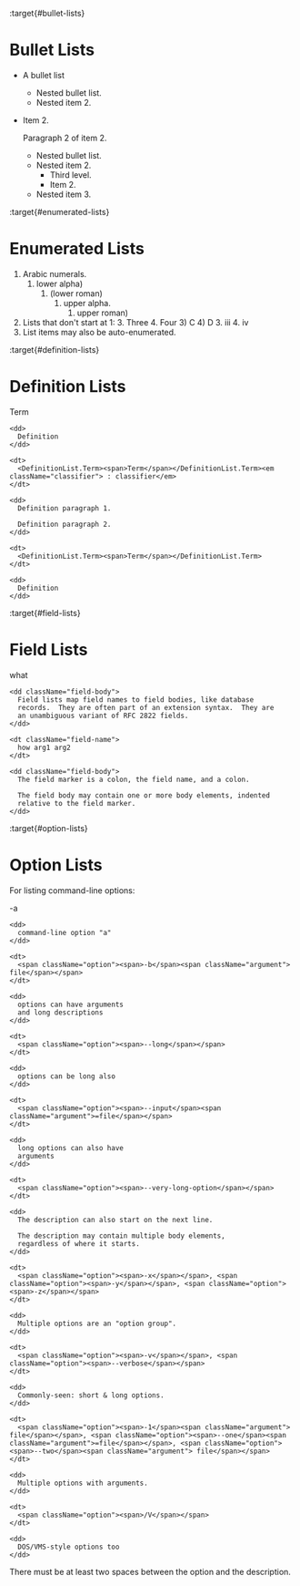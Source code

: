 :target{#bullet-lists}

# Bullet Lists

- A bullet list
  - Nested bullet list.
  - Nested item 2.
- Item 2.

  Paragraph 2 of item 2.
  - Nested bullet list.
  - Nested item 2.
    - Third level.
    - Item 2.
  - Nested item 3.

:target{#enumerated-lists}

# Enumerated Lists

1. Arabic numerals.
   1. lower alpha)
      1. (lower roman)
         1. upper alpha.
            1. upper roman)
2. Lists that don't start at 1:
   3. Three
   4. Four
   3) C
   4) D
   3. iii
   4. iv
3. List items may also be auto-enumerated.

:target{#definition-lists}

# Definition Lists

<DefinitionList>
  <dl>
    <dt>
      <DefinitionList.Term><span>Term</span></DefinitionList.Term>
    </dt>

    <dd>
      Definition
    </dd>

    <dt>
      <DefinitionList.Term><span>Term</span></DefinitionList.Term><em className="classifier"> : classifier</em>
    </dt>

    <dd>
      Definition paragraph 1.

      Definition paragraph 2.
    </dd>

    <dt>
      <DefinitionList.Term><span>Term</span></DefinitionList.Term>
    </dt>

    <dd>
      Definition
    </dd>
  </dl>
</DefinitionList>

:target{#field-lists}

# Field Lists

<FieldList>
  <dl>
    <dt className="field-name">
      what
    </dt>

    <dd className="field-body">
      Field lists map field names to field bodies, like database
      records.  They are often part of an extension syntax.  They are
      an unambiguous variant of RFC 2822 fields.
    </dd>

    <dt className="field-name">
      how arg1 arg2
    </dt>

    <dd className="field-body">
      The field marker is a colon, the field name, and a colon.

      The field body may contain one or more body elements, indented
      relative to the field marker.
    </dd>
  </dl>
</FieldList>

:target{#option-lists}

# Option Lists

For listing command-line options:

<OptionList>
  <dl>
    <dt>
      <span className="option"><span>-a</span></span>
    </dt>

    <dd>
      command-line option "a"
    </dd>

    <dt>
      <span className="option"><span>-b</span><span className="argument"> file</span></span>
    </dt>

    <dd>
      options can have arguments
      and long descriptions
    </dd>

    <dt>
      <span className="option"><span>--long</span></span>
    </dt>

    <dd>
      options can be long also
    </dd>

    <dt>
      <span className="option"><span>--input</span><span className="argument">=file</span></span>
    </dt>

    <dd>
      long options can also have
      arguments
    </dd>

    <dt>
      <span className="option"><span>--very-long-option</span></span>
    </dt>

    <dd>
      The description can also start on the next line.

      The description may contain multiple body elements,
      regardless of where it starts.
    </dd>

    <dt>
      <span className="option"><span>-x</span></span>, <span className="option"><span>-y</span></span>, <span className="option"><span>-z</span></span>
    </dt>

    <dd>
      Multiple options are an "option group".
    </dd>

    <dt>
      <span className="option"><span>-v</span></span>, <span className="option"><span>--verbose</span></span>
    </dt>

    <dd>
      Commonly-seen: short & long options.
    </dd>

    <dt>
      <span className="option"><span>-1</span><span className="argument"> file</span></span>, <span className="option"><span>--one</span><span className="argument">=file</span></span>, <span className="option"><span>--two</span><span className="argument"> file</span></span>
    </dt>

    <dd>
      Multiple options with arguments.
    </dd>

    <dt>
      <span className="option"><span>/V</span></span>
    </dt>

    <dd>
      DOS/VMS-style options too
    </dd>
  </dl>
</OptionList>

There must be at least two spaces between the option and the
description.
